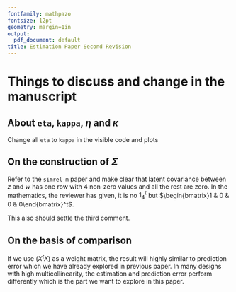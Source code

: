 ```yaml
---
fontfamily: mathpazo
fontsize: 12pt
geometry: margin=1in
output:
  pdf_document: default
title: Estimation Paper Second Revision
---
```


# Things to discuss and change in the manuscript

## About `eta`, `kappa`, $\eta$ and $\kappa$

Change all `eta` to `kappa` in the visible code and plots

## On the construction of $\Sigma$

Refer to the `simrel-m` paper and make clear that latent covariance between $z$ and $w$ has one row with 4 non-zero values and all the rest are zero. In the mathematics, the reviewer has given, it is no $1_4^t$ but $\begin{bmatrix}1 & 0 & 0 & 0\end{bmatrix}^t$.

This also should settle the third comment.

## On the basis of comparison

If we use $(X^tX)$ as a weight matrix, the result will highly similar to prediction error which we have already explored in previous paper. In many designs with high multicollinearity, the estimation and prediction error perform differently which is the part we want to explore in this paper.
